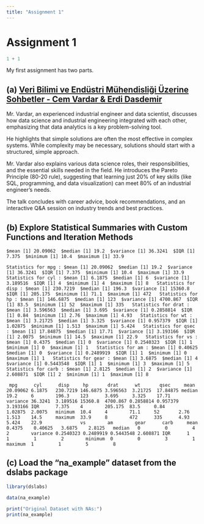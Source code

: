 ```yaml
---
title: "Assignment 1"
---
```


# Assignment 1

```r
1 + 1
```

My first assignment has two parts.

## (a) [Veri Bilimi ve Endüstri Mühendisliği Üzerine Sohbetler - Cem Vardar & Erdi Dasdemir](https://www.youtube.com/watch?v=Fi8-phj1X1A)

Mr. Vardar, an experienced industrial engineer and data scientist, discusses how data science and industrial engineering integrated with each other, emphasizing that data analytics is a key problem-solving tool.

He highlights that simple solutions are often the most effective in complex systems. While complexity may be necessary, solutions should start with a structured, simple approach.

Mr. Vardar also explains various data science roles, their responsibilities, and the essential skills needed in the field. He introduces the Pareto Principle (80-20 rule), suggesting that learning just 20% of key skills (like SQL, programming, and data visualization) can meet 80% of an industrial engineer’s needs.

The talk concludes with career advice, book recommendations, and an interactive Q&A session on industry trends and best practices.

## (b) Explore Statistical Summaries with Custom Functions and Iteration Methods

```         
$mean [1] 20.09062  $median [1] 19.2  $variance [1] 36.3241  $IQR [1] 7.375  $minimum [1] 10.4  $maximum [1] 33.9 
```

```         
Statistics for mpg : $mean [1] 20.09062  $median [1] 19.2  $variance [1] 36.3241  $IQR [1] 7.375  $minimum [1] 10.4  $maximum [1] 33.9   Statistics for cyl : $mean [1] 6.1875  $median [1] 6  $variance [1] 3.189516  $IQR [1] 4  $minimum [1] 4  $maximum [1] 8   Statistics for disp : $mean [1] 230.7219  $median [1] 196.3  $variance [1] 15360.8  $IQR [1] 205.175  $minimum [1] 71.1  $maximum [1] 472   Statistics for hp : $mean [1] 146.6875  $median [1] 123  $variance [1] 4700.867  $IQR [1] 83.5  $minimum [1] 52  $maximum [1] 335   Statistics for drat : $mean [1] 3.596563  $median [1] 3.695  $variance [1] 0.2858814  $IQR [1] 0.84  $minimum [1] 2.76  $maximum [1] 4.93   Statistics for wt : $mean [1] 3.21725  $median [1] 3.325  $variance [1] 0.957379  $IQR [1] 1.02875  $minimum [1] 1.513  $maximum [1] 5.424   Statistics for qsec : $mean [1] 17.84875  $median [1] 17.71  $variance [1] 3.193166  $IQR [1] 2.0075  $minimum [1] 14.5  $maximum [1] 22.9   Statistics for vs : $mean [1] 0.4375  $median [1] 0  $variance [1] 0.2540323  $IQR [1] 1  $minimum [1] 0  $maximum [1] 1   Statistics for am : $mean [1] 0.40625  $median [1] 0  $variance [1] 0.2489919  $IQR [1] 1  $minimum [1] 0  $maximum [1] 1   Statistics for gear : $mean [1] 3.6875  $median [1] 4  $variance [1] 0.5443548  $IQR [1] 1  $minimum [1] 3  $maximum [1] 5   Statistics for carb : $mean [1] 2.8125  $median [1] 2  $variance [1] 2.608871  $IQR [1] 2  $minimum [1] 1  $maximum [1] 8 
```

```         
 mpg      cyl      disp     hp       drat      wt       qsec     mean     20.09062 6.1875   230.7219 146.6875 3.596563  3.21725  17.84875 median   19.2     6        196.3    123      3.695     3.325    17.71    variance 36.3241  3.189516 15360.8  4700.867 0.2858814 0.957379 3.193166 IQR      7.375    4        205.175  83.5     0.84      1.02875  2.0075   minimum  10.4     4        71.1     52       2.76      1.513    14.5     maximum  33.9     8        472      335      4.93      5.424    22.9              vs        am        gear      carb     mean     0.4375    0.40625   3.6875    2.8125   median   0         0         4         2        variance 0.2540323 0.2489919 0.5443548 2.608871 IQR      1         1         1         2        minimum  0         0         3         1        maximum  1         1         5         8       
```

## (c) Load the “na_example” dataset from the dslabs package

```r
library(dslabs)

data(na_example)

print("Original Dataset with NAs:")
print(na_example)
```


